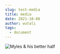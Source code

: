 ```yaml
---
slug: test-media
title: media
date: 2021-10-08
author: wutali
tags:
  - document
---
```


![Myles & his better half](/images/12015163_767180960077279_4588161264538298053_o.jpeg 'Myles & his better half')
